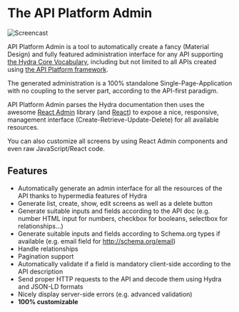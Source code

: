 # The API Platform Admin

![Screencast](images/admin-demo.gif)

API Platform Admin is a tool to automatically create a fancy (Material Design) and fully featured administration interface
for any API supporting [the Hydra Core Vocabulary](http://www.hydra-cg.com/), including but not limited to all APIs created
using [the API Platform framework](https://api-platform.com).

The generated administration is a 100% standalone Single-Page-Application with no coupling to the server part, according
to the API-first paradigm.

API Platform Admin parses the Hydra documentation then uses the awesome [React Admin](https://marmelab.com/react-admin/)
library (and [React](https://facebook.github.io/react/)) to expose a nice, responsive, management interface (Create-Retrieve-Update-Delete)
for all available resources.

You can also customize all screens by using React Admin components and even raw JavaScript/React code.

## Features

- Automatically generate an admin interface for all the resources of the API thanks to hypermedia features of Hydra
- Generate list, create, show, edit screens as well as a delete button
- Generate suitable inputs and fields according to the API doc (e.g. number HTML input for numbers, checkbox for booleans, selectbox for relationships...)
- Generate suitable inputs and fields according to Schema.org types if available (e.g. email field for http://schema.org/email)
- Handle relationships
- Pagination support
- Automatically validate if a field is mandatory client-side according to the API description
- Send proper HTTP requests to the API and decode them using Hydra and JSON-LD formats
- Nicely display server-side errors (e.g. advanced validation)
- **100% customizable**
